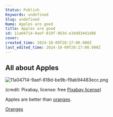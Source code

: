 ```yaml
---
Status: Publish
Keywords: undefined
Slug: undefined
Name: Apples are good
title: Apples are good
id: 11a04714-9aef-819f-963d-e34d93441d86
cover: 
created_time: 2024-10-09T20:17:00.000Z
last_edited_time: 2024-10-09T20:17:00.000Z
---
```




## All about Apples


![11a04714-9aef-818d-be9b-f9ab94483ecc.png](/11a04714-9aef-818d-be9b-f9ab94483ecc.png)


(credit: Pixabay, license: free [Pixabay license](https://pixabay.com/service/license/))


Apples are better than [oranges](/Has%20inline%20db/Database/Oranges).


[Oranges](/Has%20inline%20db/Database/Oranges)

